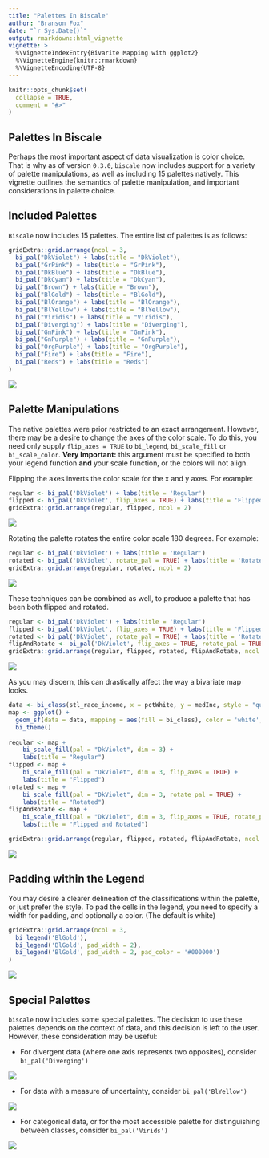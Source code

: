 ```yaml
---
title: "Palettes In Biscale"
author: "Branson Fox"
date: "`r Sys.Date()`"
output: rmarkdown::html_vignette
vignette: >
  %\VignetteIndexEntry{Bivarite Mapping with ggplot2}
  %\VignetteEngine{knitr::rmarkdown}
  %\VignetteEncoding{UTF-8}
---
```


```r
knitr::opts_chunk$set(
  collapse = TRUE,
  comment = "#>"
)
```

## Palettes In Biscale
Perhaps the most important aspect of data visualization is color choice. That is why as of version `0.3.0`, `biscale` now includes support for a variety of palette manipulations, as well as including 15 palettes natively. This vignette outlines the semantics of palette manipulation, and important considerations in palette choice.

## Included Palettes
`Biscale` now includes 15 palettes. The entire list of palettes is as follows:

```r
gridExtra::grid.arrange(ncol = 3,
  bi_pal("DkViolet") + labs(title = "DkViolet"),
  bi_pal("GrPink") + labs(title = "GrPink"),
  bi_pal("DkBlue") + labs(title = "DkBlue"),
  bi_pal("DkCyan") + labs(title = "DkCyan"),
  bi_pal("Brown") + labs(title = "Brown"),
  bi_pal("BlGold") + labs(title = "BlGold"),
  bi_pal("BlOrange") + labs(title = "BlOrange"),
  bi_pal("BlYellow") + labs(title = "BlYellow"),
  bi_pal("Viridis") + labs(title = "Viridis"),
  bi_pal("Diverging") + labs(title = "Diverging"),
  bi_pal("GnPink") + labs(title = "GnPink"),
  bi_pal("GnPurple") + labs(title = "GnPurple"),
  bi_pal("OrgPurple") + labs(title = "OrgPurple"),
  bi_pal("Fire") + labs(title = "Fire"),
  bi_pal("Reds") + labs(title = "Reds")
)
```

![](../man/figures/all_palettes.png)

## Palette Manipulations
The native palettes were prior restricted to an exact arrangement. However, there may be a desire to change the axes of the color scale. To do this, you need only supply `flip_axes = TRUE` to `bi_legend`, `bi_scale_fill` or `bi_scale_color`. **Very Important:** this argument must be specified to both your legend function **and** your scale function, or the colors will not align.

Flipping the axes inverts the color scale for the x and y axes. For example:

```r
regular <- bi_pal('DkViolet') + labs(title = 'Regular')
flipped <- bi_pal('DkViolet', flip_axes = TRUE) + labs(title = 'Flipped')
gridExtra::grid.arrange(regular, flipped, ncol = 2)
```

![](../man/figures/flipped_pal.png)

Rotating the palette rotates the entire color scale 180 degrees. For example:
```r
regular <- bi_pal('DkViolet') + labs(title = 'Regular')
rotated <- bi_pal('DkViolet', rotate_pal = TRUE) + labs(title = 'Rotated')
gridExtra::grid.arrange(regular, rotated, ncol = 2)
```

![](../man/figures/rotated_pal.png)

These techniques can be combined as well, to produce a palette that has been both flipped and rotated.
```r
regular <- bi_pal('DkViolet') + labs(title = 'Regular')
flipped <- bi_pal('DkViolet', flip_axes = TRUE) + labs(title = 'Flipped')
rotated <- bi_pal('DkViolet', rotate_pal = TRUE) + labs(title = 'Rotated')
flipAndRotate <- bi_pal('DkViolet', flip_axes = TRUE, rotate_pal = TRUE) + labs(title = 'Flipped and Rotated')
gridExtra::grid.arrange(regular, flipped, rotated, flipAndRotate, ncol = 2)
```

![](../man/figures/manipulated_pal.png)

As you may discern, this can drastically affect the way a bivariate map looks.

```r
data <- bi_class(stl_race_income, x = pctWhite, y = medInc, style = "quantile", dim = 3)
map <- ggplot() +
  geom_sf(data = data, mapping = aes(fill = bi_class), color = 'white', size = 0.1, show.legend = FALSE) +
  bi_theme()
  
regular <- map +
    bi_scale_fill(pal = "DkViolet", dim = 3) +
    labs(title = "Regular")
flipped <- map +
    bi_scale_fill(pal = "DkViolet", dim = 3, flip_axes = TRUE) +
    labs(title = "Flipped")
rotated <- map +
    bi_scale_fill(pal = "DkViolet", dim = 3, rotate_pal = TRUE) +
    labs(title = "Rotated")
flipAndRotate <- map +
    bi_scale_fill(pal = "DkViolet", dim = 3, flip_axes = TRUE, rotate_pal = TRUE) +
    labs(title = "Flipped and Rotated")    

gridExtra::grid.arrange(regular, flipped, rotated, flipAndRotate, ncol = 2)
```

![](../man/figures/palette_maps.png)

## Padding within the Legend

You may desire a clearer delineation of the classifications within the palette, or just prefer the style. To pad the cells in the legend, you need to specify a width for padding, and optionally a color. (The default is white)

```r
gridExtra::grid.arrange(ncol = 3,
  bi_legend('BlGold'),
  bi_legend('BlGold', pad_width = 2),
  bi_legend('BlGold', pad_width = 2, pad_color = '#000000')
)
```

![](../man/figures/pal_border.png)

## Special Palettes
`biscale` now includes some special palettes. The decision to use these palettes depends on the context of data, and this decision is left to the user. However, these consideration may be useful:

* For divergent data (where one axis represents two opposites), consider `bi_pal('Diverging')`

![](../man/figures/diverging_pal.png)

* For data with a measure of uncertainty, consider `bi_pal('BlYellow')`

![](../man/figures/blyellow_pal.png)

* For categorical data, or for the most accessible palette for distinguishing between classes, consider `bi_pal('Virids')`

![](../man/figures/viridis_pal.png)

